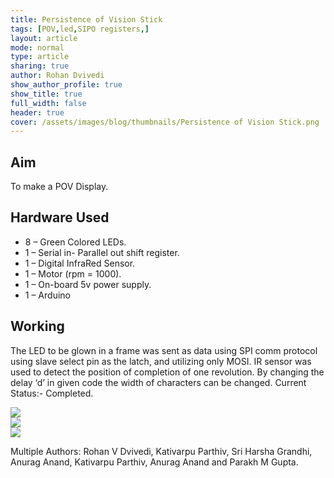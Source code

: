 ```yaml
---
title: Persistence of Vision Stick
tags: [POV,led,SIPO registers,]
layout: article
mode: normal
type: article
sharing: true
author: Rohan Dvivedi
show_author_profile: true
show_title: true
full_width: false
header: true
cover: /assets/images/blog/thumbnails/Persistence of Vision Stick.png
---
```


## Aim
To make a POV Display.

## Hardware Used
- 8 – Green Colored LEDs.
- 1 – Serial in- Parallel out shift register.
- 1 – Digital InfraRed Sensor.
- 1 – Motor (rpm = 1000).
- 1 – On-board 5v power supply.
- 1 – Arduino

## Working
The LED to be glown in a frame was sent as data using SPI comm protocol
using slave select pin as the latch, and utilizing only MOSI.
IR sensor was used to detect the position of completion of one revolution.
By changing the delay ‘d’ in given code the width of characters can be changed.
Current Status:- Completed.

<div class="swiper swiper-demo">
  <div class="swiper__wrapper">
    <div class="swiper__slide"><Image class="image image" src="/assets/images/blog/Persistence-Vision-Stick/1.png"/></div>
    <div class="swiper__slide"><Image class="image image" src="/assets/images/blog/Persistence-Vision-Stick/2.png"/></div>
    <div class="swiper__slide"><Image class="image image" src="/assets/images/blog/Persistence-Vision-Stick/3.png"/></div>
  </div>
  <div class="swiper__button swiper__button--prev fas fa-chevron-left"></div>
  <div class="swiper__button swiper__button--next fas fa-chevron-right"></div>
</div>




<EmbedItem url='https://www.youtube.com/embed/thcln1SD9bk' />


Multiple Authors: Rohan V Dvivedi, Kativarpu Parthiv, Sri Harsha Grandhi, Anurag Anand, Kativarpu Parthiv, Anurag Anand and Parakh M Gupta.
